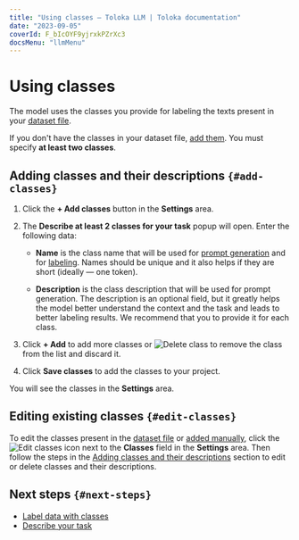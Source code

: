 ```yaml
---
title: "Using classes — Toloka LLM | Toloka documentation"
date: "2023-09-05"
coverId: F_bIcOYF9yjrxkPZrXc3
docsMenu: "llmMenu"
---
```


# Using classes

The model uses the classes you provide for labeling the texts present in your [dataset file](/docs/toloka-llm/dataset).

If you don't have the classes in your dataset file, [add them](#add-classes). You must specify **at least two classes**.

## Adding classes and their descriptions `{#add-classes}`

1. Click the **+ Add classes** button in the **Settings** area.

1. The **Describe at least 2 classes for your task** popup will open. Enter the following data:

    - **Name** is the class name that will be used for [prompt generation](/docs/toloka-llm/prompt) and for [labeling](/docs/toloka-llm/deploy). Names should be unique and it also helps if they are short (ideally — one token).

    - **Description** is the class description that will be used for prompt generation. The description is an optional field, but it greatly helps the model better understand the context and the task and leads to better labeling results. We recommend that you to provide it for each class.

1. Click **+ Add** to add more classes or <img src="https://toloka.ai/files/delete.svg" alt="Delete class" /> to remove the class from the list and discard it.

1. Click **Save classes** to add the classes to your project.

You will see the classes in the **Settings** area.

## Editing existing classes `{#edit-classes}`

To edit the classes present in the [dataset file](/docs/toloka-llm/dataset) or [added manually](#add-classes), click the <img src="https://toloka.ai/files/edit-blue.svg" alt="Edit classes" /> icon next to the **Classes** field in the **Settings** area. Then follow the steps in the [Adding classes and their descriptions](#add-classes) section to edit or delete classes and their descriptions.

## Next steps `{#next-steps}`

- [Label data with classes](/docs/toloka-llm/label)
- [Describe your task](/docs/toloka-llm/task-description)